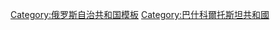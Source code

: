 {{Navbox
|name=巴什科爾托斯坦共和國行政區劃
|title={{tsl|en|Administrative divisions of the Republic of Bashkortostan|巴什科爾托斯坦共和國行政區劃}}
|state={{{state|expanded}}}
|above=[[首府]]：[[烏法]]
|image=[[File:Flag of Bashkortostan.svg|40px|Flag of Bashkortostan]]<br />[[File:Coat of Arms of Bashkortostan.svg|40px|Coat of arms of Bashkortostan]]
|listclass=hlist

|group1=城鎮
|list1=
*[[阿吉杰利]]
*[[拜馬克]]
*[[別列別伊]]
*[[別洛列茨克]]
*[[比爾斯克]]
*[[布拉戈維申斯克 (巴什科爾托斯坦共和國)|布拉戈維申斯克]]
*[[達夫列卡諾沃]]
*[[久爾秋利]]
*[[伊希姆拜]]
*[[庫梅爾套]]
*[[梅列烏茲]]
*[[梅日戈里耶]]
*[[涅夫捷卡姆斯克]]
*[[十月鎮 (巴什科爾托斯坦共和國)|十月鎮]]
*[[薩拉瓦特]]
*[[錫拜]]
*[[斯捷尔利塔马克]]
*[[圖伊馬濟]]
*[[烏恰雷]]
*[[烏法]]
*[[亞納烏爾]]

|group2=行政區
|list2=
*[[阿布澤利洛沃區]]
*[[阿利舍耶沃區]]
*[[阿爾漢格爾斯科耶區]]
*[[阿斯基諾區]]
*[[奧爾加扎區]]
*[[巴卡雷區]]
*[[巴爾塔切沃區]]
*[[拜馬克區]]
*[[別列別伊區]]
*[[別洛卡泰區]]
*[[別洛列茨克區]]
*[[比爾斯克區]]
*[[比日布利亞克區]]
*[[布拉戈瓦爾區]]
*[[布拉戈維申斯克區 (巴什科爾托斯坦共和國)|布拉戈維申斯克區]]
*[[布拉耶沃區]]
*[[布爾江斯基區]]
*[[布茲佳克區]]
*[[切克馬古什區]]
*[[奇什梅區]]
*[[達夫列卡諾沃區]]
*[[杜萬區]]
*[[久爾秋利區]]
*[[費奧多羅夫卡區 (巴什科爾托斯坦共和國)|費奧多羅夫卡區]]
*[[加富里區]]
*[[伊格利諾區]]
*[[伊利舍夫斯基區]]
*[[伊希姆拜区]]
*[[卡爾塔瑟區]]
*[[卡拉伊傑利區]]
*[[卡爾馬斯卡雷區]]
*[[海布爾林斯基區]]
*[[基吉區]]
*[[克拉斯諾卡姆斯基區]]
*[[庫加爾奇區]]
*[[庫什納連科沃區]]
*[[庫尤爾加津斯基區]]
*[[梅切特利諾區]]
*[[梅列烏茲區]]
*[[米什基諾區 (巴什科爾托斯坦共和國)|米什基諾區]]
*[[米亞基區]]
*[[努里馬諾夫斯基區]]
*[[薩拉瓦特區]]
*[[沙蘭區]]
*[[斯捷爾利巴舍沃區]]
*[[斯捷爾利塔馬克區]]
*[[塔特什雷區]]
*[[圖伊馬濟區]]
*[[烏恰雷區]]
*[[烏法區]]
*[[亞納烏爾區]]
*[[葉爾梅克耶沃區]]
*[[濟揚丘林斯基區]]
*[[濟萊爾區]]

|group3=市級鎮
|list3=
*[[奇什梅]]
*[[普里尤托沃]]
}}<noinclude>
[[Category:俄罗斯自治共和国模板]]
[[Category:巴什科爾托斯坦共和國]]
</noinclude>